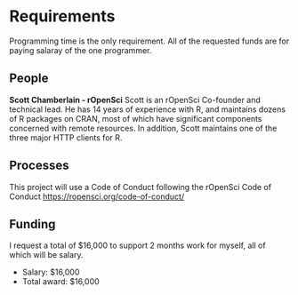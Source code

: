 # Requirements
<!-- 
An idea of what is required to make the project actually happen
-->

Programming time is the only requirement. All of the requested funds are for paying salaray of the one programmer.

## People
<!--
Who needs to be involved, what's the proposed structure, what will it take to get their involvement?
-->

**Scott Chamberlain - rOpenSci** Scott is an rOpenSci Co-founder and technical lead. He has 14 years of experience with R, and maintains dozens of R packages on CRAN, most of which have significant components concerned with remote resources. In addition, Scott maintains one of the three major HTTP clients for R. 


## Processes
<!-- 
What processes need to be put in place e.g. codes of conduct, regular ISC meetings, handover to the community at large?
-->

This project will use a Code of Conduct following the rOpenSci Code of Conduct <https://ropensci.org/code-of-conduct/>

<!-- ## Tools & Tech -->
<!--
What is going to be needed to deliver this project? 

Will cloud computing be used - if yes are there are necessary components that will be deciding factors between providers?

Are there tools or tech that don't exist that will be produced to facilitate the project?
-->

## Funding
<!-- 
[TO DO] THE GUIDANCE IS PRETTY UNCLEAR, ESP IN LIGHT OF GABOR'S PROPOSAL VS AWARD SIZE

-->

I request a total of $16,000 to support 2 months work for myself, all of which will be salary. 

* Salary: $16,000
* Total award: $16,000

<!-- ## Summary -->
<!--
A summary of the requirements that contextualises the costs
-->

